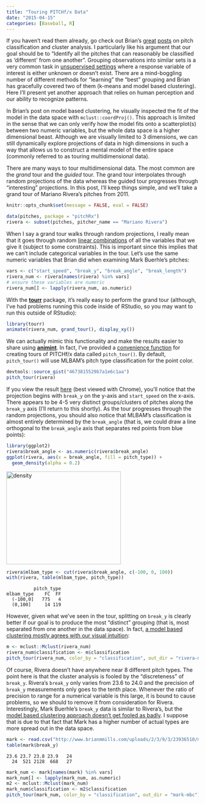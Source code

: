 ```yaml
---
title: "Touring PITCHf/x Data"
date: "2015-04-15"
categories: [Baseball, R]
---
```


If you haven't read them already, go check out Brian's [great](https://baseballwithr.wordpress.com/2015/01/11/pitch-classification-with-mclust/) [posts](https://baseballwithr.wordpress.com/2015/02/22/pitch-classification-with-k-means-clustering/) on pitch classification and cluster analysis. I particularly like his argument that our goal should be to "Identify all the pitches that can reasonably be classified as 'different' from one another". Grouping observations into similar sets is a very common task in [unsupervised settings](http://en.wikipedia.org/wiki/Unsupervised_learning) where a response variable of interest is either unknown or doesn't exist. There are a mind-boggling number of different methods for "learning" the "best" grouping and Brian has gracefully covered two of them (k-means and model based clustering). Here I'll present yet another approach that relies on human perception and our ability to recognize patterns.

In Brian's post on model based clustering, he visually inspected the fit of the model in the data space with `mclust::coordProj()`. This approach is limited in the sense that we can only verify how the model fits onto a scatterplot(s) between two numeric variables, but the whole data space is a higher dimensional beast. Although we are visually limited to 3 dimensions, we can still dynamically explore projections of data in high dimensions in such a way that allows us to construct a mental model of the entire space (commonly referred to as touring multidimensional data).

There are many ways to tour multidimensional data. The most common are the _grand_ tour and the _guided_ tour. The grand tour interpolates through random projections of the data whereas the guided tour progresses through "interesting" projections. In this post, I'll keep things simple, and we'll take a grand tour of Mariano Rivera's pitches from 2011.

```r
knitr::opts_chunk$set(message = FALSE, eval = FALSE)
```

```r
data(pitches, package = "pitchRx")
rivera <- subset(pitches, pitcher_name == "Mariano Rivera")
```

When I say a grand tour walks through random projections, I really mean that it goes through random [linear combinations](http://en.wikipedia.org/wiki/Linear_combination) of all the variables that we give it (subject to some constraints). This is important since this implies that we can't include categorical variables in the tour. Let's use the same numeric variables that Brian did when examining Mark Buerhle's pitches:

```r
vars <- c("start_speed", "break_y", "break_angle", "break_length")
rivera_num <- rivera[names(rivera) %in% vars]
# ensure these variables are numeric
rivera_num[] <- lapply(rivera_num, as.numeric)
```

With the [**tourr**](http://www.jstatsoft.org/v40/i02/paper) package, it's really easy to perform the grand tour (although, I've had problems running this code inside of RStudio, so you may want to run this outside of RStudio):

```r
library(tourr)
animate(rivera_num, grand_tour(), display_xy())
```

We can actually mimic this functionality and make the results easier to share using [**animint**](https://github.com/tdhock/animint). In fact, I've provided a [convenience function](https://gist.github.com/cpsievert/4673815529b7a1e6c1aa) for creating tours of PITCHf/x data called `pitch_tour()`. By default, `pitch_tour()` will use MLBAM's pitch type classification for the point color.

```r
devtools::source_gist("4673815529b7a1e6c1aa")
pitch_tour(rivera)
```

If you view the result [here](http://cpsievert.github.io/baseballR/20150415/rivera) (best viewed with Chrome), you'll notice that the projection begins with `break_y` on the y-axis and `start_speed` on the x-axis. There appears to be 4-5 very distinct groups/clusters of pitches along the `break_y` axis (I'll return to this shortly). As the tour progresses through the random projections, you should also notice that MLBAM's classification is almost entirely determined by the `break_angle` (that is, we could draw a line orthogonal to the `break_angle` axis that separates red points from blue points):

```r
library(ggplot2)
rivera$break_angle <- as.numeric(rivera$break_angle)
ggplot(rivera, aes(x = break_angle, fill = pitch_type)) + 
  geom_density(alpha = 0.2)
```

<a href="https://baseballwithr.files.wordpress.com/2015/04/density.png"><img src="https://baseballwithr.files.wordpress.com/2015/04/density.png?w=300" alt="density" width="300" height="243" class="alignnone size-medium wp-image-1344" /></a>

```r
rivera$mlbam_type <- cut(rivera$break_angle, c(-100, 0, 100))
with(rivera, table(mlbam_type, pitch_type))
```

```
          pitch_type
mlbam_type    FC  FF
  (-100,0]   775   4
  (0,100]     14 119
```

However, given what we've seen in the tour, splitting on `break_y` is clearly better if our goal is to produce the most "distinct" grouping (that is, most separated from one another in the data space). In fact, [a model based clustering mostly agrees with our visual intuition](http://cpsievert.github.io/baseballR/20150415/rivera-mbc):

```r
m <- mclust::Mclust(rivera_num)
rivera_num$classification <- m$classification
pitch_tour(rivera_num, color_by = "classification", out_dir = "rivera-mbc")
```

Of course, Rivera doesn't have anywhere near 8 different pitch types. The point here is that the cluster analysis is fooled by the "discreteness" of `break_y`. Rivera's `break_y` only varies from 23.6 to 24.0 and the precision of `break_y` measurements only goes to the tenth place. Whenever the ratio of  precision to range for a numerical variable is this large, it is bound to cause problems, so we should to remove it from consideration for Rivera. Interestingly, Mark Buerhle's `break_y` data is similar to Rivera's, but the [model based clustering approach doesn't get fooled as badly](http://cpsievert.github.io/baseballR/20150415/mark-mbc). I suppose that is due to that fact that Mark has a higher number of actual types are more spread out in the data space. 

```r
mark <- read.csv("http://www.brianmmills.com/uploads/2/3/9/3/23936510/markb2013.csv")
table(mark$break_y)
```

```
23.6 23.7 23.8 23.9   24 
  24  521 2128  668   27 
```

```r
mark_num <- mark[names(mark) %in% vars]
mark_num[] <- lapply(mark_num, as.numeric)
m2 <- mclust::Mclust(mark_num)
mark_num$classification <- m2$classification
pitch_tour(mark_num, color_by = "classification", out_dir = "mark-mbc")
```
